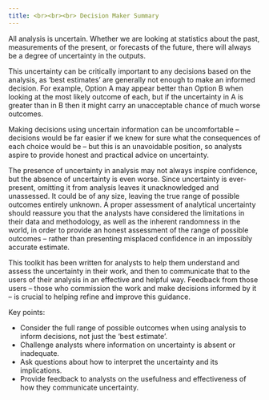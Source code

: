 ```yaml
---
title: <br><br><br> Decision Maker Summary
---
```


<div class = "rightA">
All analysis is uncertain. Whether we are looking at statistics about the past, measurements of the present, or forecasts of the future, there will always be a degree of uncertainty in the outputs.
</div>

<div class = "rightA">
This uncertainty can be critically important to any decisions based on the analysis, as ‘best estimates’ are generally not enough to make an informed decision. For example, Option A may appear better than Option B when looking at the most likely outcome of each, but if the uncertainty in A is greater than in B then it might carry an unacceptable chance of much worse outcomes.
</div>


<div class = "rightA">
Making decisions using uncertain information can be uncomfortable – decisions would be far easier if we knew for sure what the consequences of each choice would be – but this is an unavoidable position, so analysts aspire to provide honest and practical advice on uncertainty.
</div>

<div class = "rightA">
The presence of uncertainty in analysis may not always inspire confidence, but the absence of uncertainty is even worse. Since uncertainty is ever-present, omitting it from analysis leaves it unacknowledged and unassessed. It could be of any size, leaving the true range of possible outcomes entirely unknown. A proper assessment of analytical uncertainty should reassure you that the analysts have considered the limitations in their data and methodology, as well as the inherent randomness in the world, in order to provide an honest assessment of the range of possible outcomes – rather than presenting misplaced confidence in an impossibly accurate estimate.
</div>

<div class = "rightA">
This toolkit has been written for analysts to help them understand and assess the uncertainty in their work, and then to communicate that to the users of their analysis in an effective and helpful way. Feedback from those users – those who commission the work and make decisions informed by it – is crucial to helping refine and improve this guidance.
</div>

<div class = "rightA">
Key points:
<ul>
<li> Consider the full range of possible outcomes when using analysis to inform decisions, not just the ‘best estimate’.</li>
<li> Challenge analysts where information on uncertainty is absent or inadequate. </li>
<li> Ask questions about how to interpret the uncertainty and its implications. </li>
<li> Provide feedback to analysts on the usefulness and effectiveness of how they communicate uncertainty. </li>
